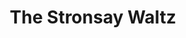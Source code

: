 ---
title: The Stronsay Waltz
publish: true
tuneMeta:
    rhythm: Waltz
    type:
        - session
    relatedTunes: 
        - The Rope Waltz
tuneDots:
    - dots:
        image: 
            src: /tunes/the-stronsay-waltz/the-stronsay-waltz.jpg
            height: 1280
            width: 1810
            alt: The Stronsay Waltz
        download: 
            title: The Stronsay Waltz
            src: /tunes/the-stronsay-waltz/the-stronsay-waltz.pdf
            fileSize: 64Kb
tuneVideo:
    - video: 
        title: Stronsay Waltz played by the Lakeland Fiddlers
        src: /tunes/the-stronsay-waltz/the-stronsay-waltz.mp4
---
